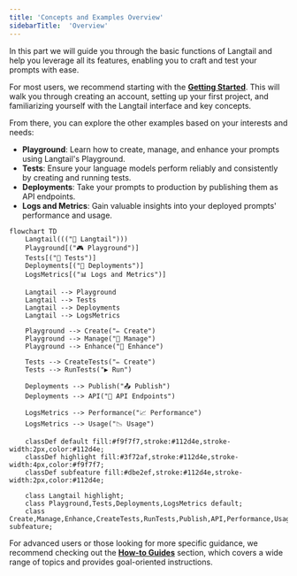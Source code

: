 ```yaml
---
title: 'Concepts and Examples Overview'
sidebarTitle:  'Overview'
---
```

In this part we will guide you through the basic functions of Langtail and help you leverage all its features, enabling you to craft and test your prompts with ease.

For most users, we recommend starting with the [**Getting Started**](https://langtail.com/docs/tutorials/getting-started). This will walk you through creating an account, setting up your first project, and familiarizing yourself with the Langtail interface and key concepts.

From there, you can explore the other examples based on your interests and needs:

- **Playground**: Learn how to create, manage, and enhance your prompts using Langtail's Playground.
- **Tests**: Ensure your language models perform reliably and consistently by creating and running tests.
- **Deployments**: Take your prompts to production by publishing them as API endpoints.
- **Logs and Metrics**: Gain valuable insights into your deployed prompts' performance and usage.

```mermaid
flowchart TD
    Langtail((("🚀 Langtail")))
    Playground[("🎮 Playground")]
    Tests[("🧪 Tests")]
    Deployments[("🚀 Deployments")]
    LogsMetrics[("📊 Logs and Metrics")]

    Langtail --> Playground
    Langtail --> Tests
    Langtail --> Deployments
    Langtail --> LogsMetrics

    Playground --> Create("✏️ Create")
    Playground --> Manage("🔧 Manage")
    Playground --> Enhance("🔼 Enhance")

    Tests --> CreateTests("✏️ Create")
    Tests --> RunTests("▶️ Run")

    Deployments --> Publish("📤 Publish")
    Deployments --> API("🔌 API Endpoints")

    LogsMetrics --> Performance("📈 Performance")
    LogsMetrics --> Usage("📉 Usage")

    classDef default fill:#f9f7f7,stroke:#112d4e,stroke-width:2px,color:#112d4e;
    classDef highlight fill:#3f72af,stroke:#112d4e,stroke-width:4px,color:#f9f7f7;
    classDef subfeature fill:#dbe2ef,stroke:#112d4e,stroke-width:2px,color:#112d4e;
    
    class Langtail highlight;
    class Playground,Tests,Deployments,LogsMetrics default;
    class Create,Manage,Enhance,CreateTests,RunTests,Publish,API,Performance,Usage subfeature;
```

For advanced users or those looking for more specific guidance, we recommend checking out the [**How-to Guides**](https://langtail.com/docs/how-to-guides/overview) section, which covers a wide range of topics and provides goal-oriented instructions.